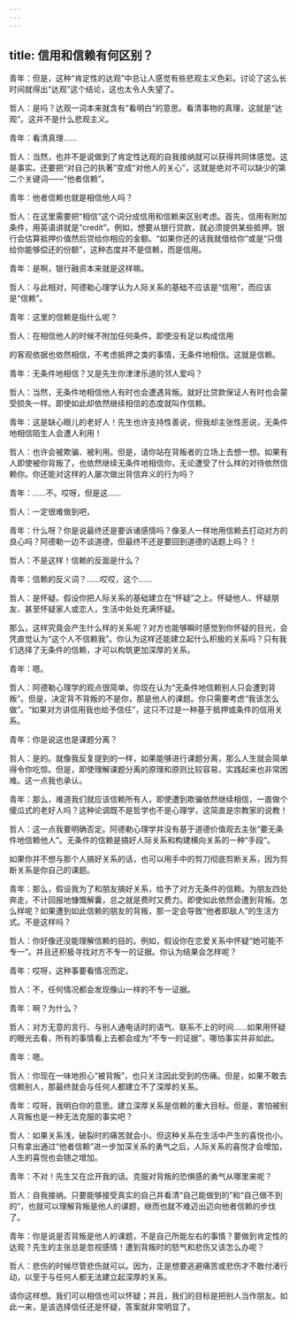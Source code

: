 ```yaml
---
---
---
```

title: 信用和信赖有何区别？
---

青年：但是，这种“肯定性的达观”中总让人感觉有些悲观主义色彩。讨论了这么长时间就得出“达观”这个结论，这也太令人失望了。

哲人：是吗？达观一词本来就含有“看明白”的意思。看清事物的真理，这就是“达观”。这并不是什么悲观主义。

青年：看清真理……

哲人：当然，也并不是说做到了肯定性达观的自我接纳就可以获得共同体感觉。这是事实。还要把“对自己的执著”变成“对他人的关心”，这就是绝对不可以缺少的第二个关键词——“他者信赖”。

青年：他者信赖也就是相信他人吗？

哲人：在这里需要把“相信”这个词分成信用和信赖来区别考虑。首先，信用有附加条件，用英语讲就是“credit”。例如，想要从银行贷款，就必须提供某些抵押。银行会估算抵押价值然后贷给你相应的金额。“如果你还的话我就借给你”或是“只借给你能够偿还的份额”，这种态度并不是信赖，而是信用。

青年：是啊，银行融资本来就是这样嘛。

哲人：与此相对，阿德勒心理学认为人际关系的基础不应该是“信用”，而应该是“信赖”。

青年：这里的信赖是指什么呢？

哲人：在相信他人的时候不附加任何条件。即使没有足以构成信用

的客观依据也依然相信，不考虑抵押之类的事情，无条件地相信。这就是信赖。

青年：无条件地相信？又是先生你津津乐道的邻人爱吗？

哲人：当然，无条件地相信他人有时也会遭遇背叛。就好比贷款保证人有时也会蒙受损失一样。即使如此却依然继续相信的态度就叫作信赖。

青年：这是缺心眼儿的老好人！先生也许支持性善说，但我却主张性恶说，无条件地相信陌生人会遭人利用！

哲人：也许会被欺骗、被利用。但是，请你站在背叛者的立场上去想一想。如果有人即使被你背叛了，也依然继续无条件地相信你，无论遭受了什么样的对待依然信赖你。你还能对这样的人屡次做出背信弃义的行为吗？

青年：……不。哎呀，但是这……

哲人：一定很难做到吧，

青年：什么呀？你是说最终还是要诉诸感情吗？像圣人一样地用信赖去打动对方的良心吗？阿德勒一边不谈道德，但最终不还是要回到道德的话题上吗？！

哲人：不是这样！信赖的反面是什么？

青年：信赖的反义词？……哎哎，这个……

哲人：是怀疑。假设你把人际关系的基础建立在“怀疑”之上。怀疑他人、怀疑朋友、甚至怀疑家人或恋人，生活中处处充满怀疑。

那么，这样究竟会产生什么样的关系呢？对方也能够瞬时感觉到你怀疑的目光，会凭直觉认为“这个人不信赖我”。你认为这样还能建立起什么积极的关系吗？只有我们选择了无条件的信赖，才可以构筑更加深厚的关系。

青年：嗯。

哲人：阿德勒心理学的观点很简单。你现在认为“无条件地信赖别人只会遭到背叛”。但是，决定背不背叛的不是你，那是他人的课题。你只需要考虑“我该怎么做”。“如果对方讲信用我也给予信任”，这只不过是一种基于抵押或条件的信用关系。

青年：你是说这也是课题分离？

哲人：是的。就像我反复提到的一样，如果能够进行课题分离，那么人生就会简单得令你吃惊。但是，即使理解课题分离的原理和原则比较容易，实践起来也非常困难。这一点我也承认。

青年：那么，难道我们就应该信赖所有人，即使遭到欺骗依然继续相信，一直做个傻瓜式的老好人吗？这种论调既不是哲学也不是心理学，这简直是宗教家的说教！

哲人：这一点我要明确否定。阿德勒心理学并没有基于道德价值观去主张“要无条件地信赖他人”。无条件的信赖是搞好人际关系和构建横向关系的一种“手段”。

如果你并不想与那个人搞好关系的话，也可以用手中的剪刀彻底剪断关系，因为剪断关系是你自己的课题。

青年：那么，假设我为了和朋友搞好关系，给予了对方无条件的信赖。为朋友四处奔走，不计回报地慷慨解囊，总之就是费时又费力。即使如此依然会遭到背叛。怎么样呢？如果遭到如此信赖的朋友的背叛，那一定会导致“他者即敌人”的生活方式。不是这样吗？

哲人：你好像还没能理解信赖的目的。例如，假设你在恋爱关系中怀疑“她可能不专一”。并且还积极寻找对方不专一的证据。你认为结果会怎样呢？

青年：哎呀，这种事要看情况而定。

哲人：不，任何情况都会发现像山一样的不专一证据。

青年：啊？为什么？

哲人：对方无意的言行、与别人通电话时的语气、联系不上的时间……如果用怀疑的眼光去看，所有的事情看上去都会成为“不专一的证据”，哪怕事实并非如此。

青年：嗯。

哲人：你现在一味地担心“被背叛”，也只关注因此受到的伤痛。但是，如果不敢去信赖别人，那最终就会与任何人都建立不了深厚的关系。

青年：哎呀，我明白你的意思。建立深厚关系是信赖的重大目标。但是，害怕被别人背叛也是一种无法克服的事实吧？

哲人：如果关系浅，破裂时的痛苦就会小，但这种关系在生活中产生的喜悦也小。只有拿出通过“他者信赖”进一步加深关系的勇气之后，人际关系的喜悦才会增加，人生的喜悦也会随之增加。

青年：不对！先生又在岔开我的话。克服对背叛的恐惧感的勇气从哪里来呢？

哲人：自我接纳。只要能够接受真实的自己并看清“自己能做到的”和“自己做不到的”，也就可以理解背叛是他人的课题，继而也就不难迈出迈向他者信赖的步伐了。

青年：你是说是否背叛是他人的课题，不是自己所能左右的事情？要做到肯定性的达观？先生的主张总是忽视感情！遭到背叛时的怒气和悲伤又该怎么办呢？

哲人：悲伤的时候尽管悲伤就可以。因为，正是想要逃避痛苦或悲伤才不敢付渚行动，以至于与任何人都无法建立起深厚的关系。

请你这样想。我们可以相信也可以怀疑；并且，我们的目标是把别人当作朋友。如此一来，是该选择信任还是怀疑，答案就非常明显了。